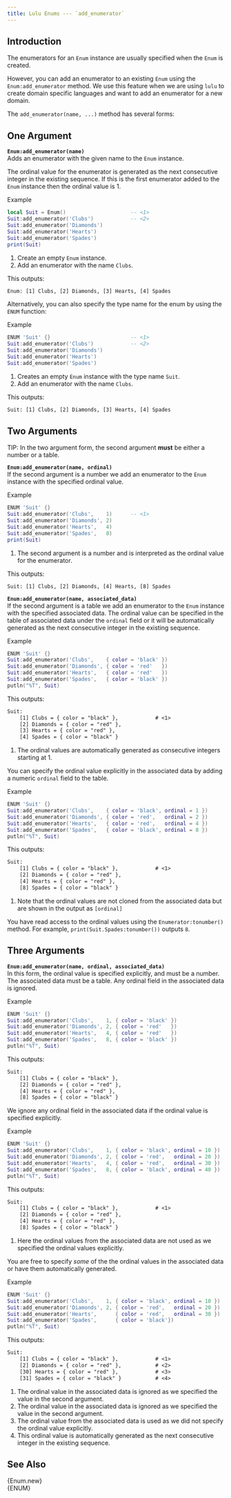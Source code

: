 ```yaml
---
title: Lulu Enums --- `add_enumerator`
---
```


## Introduction

The enumerators for an `Enum` instance are usually specified when the `Enum` is created.

However, you can add an enumerator to an existing `Enum` using the `Enum:add_enumerator` method.
We use this feature when we are using `lulu` to create domain specific languages and want to add an enumerator for a new domain.

The `add_enumerator(name, ...)` method has several forms:

## One Argument

**`Enum:add_enumerator(name)`** <br>
Adds an enumerator with the given name to the `Enum` instance.

The ordinal value for the enumerator is generated as the next consecutive integer in the existing sequence.
If this is the first enumerator added to the `Enum` instance then the ordinal value is 1.

[Example]{.bt}
```lua
local Suit = Enum()                     -- <1>
Suit:add_enumerator('Clubs')            -- <2>
Suit:add_enumerator('Diamonds')
Suit:add_enumerator('Hearts')
Suit:add_enumerator('Spades')
print(Suit)
```
1. Create an empty `Enum` instance.
2. Add an enumerator with the name `Clubs`.

This outputs:
```txt
Enum: [1] Clubs, [2] Diamonds, [3] Hearts, [4] Spades
```

Alternatively, you can also specify the type name for the enum by using the `ENUM` function:

[Example]{.bt}
```lua
ENUM 'Suit' {}                          -- <1>
Suit:add_enumerator('Clubs')            -- <2>
Suit:add_enumerator('Diamonds')
Suit:add_enumerator('Hearts')
Suit:add_enumerator('Spades')
```
1. Creates an empty `Enum` instance with the type name `Suit`.
2. Add an enumerator with the name `Clubs`.

This outputs:
```txt
Suit: [1] Clubs, [2] Diamonds, [3] Hearts, [4] Spades
```
## Two Arguments

TIP: In the two argument form, the second argument **must** be either a number or a table.

**`Enum:add_enumerator(name, ordinal)`** <br>
If the second argument is a number we add an enumerator to the `Enum` instance with the specified ordinal value.

[Example]{.bt}
```lua
ENUM 'Suit' {}
Suit:add_enumerator('Clubs',    1)      -- <1>
Suit:add_enumerator('Diamonds', 2)
Suit:add_enumerator('Hearts',   4)
Suit:add_enumerator('Spades',   8)
print(Suit)
```
1. The second argument is a number and is interpreted as the ordinal value for the enumerator.

This outputs:
```txt
Suit: [1] Clubs, [2] Diamonds, [4] Hearts, [8] Spades
```

**`Enum:add_enumerator(name, associated_data)`** <br>
If the second argument is a table we add an enumerator to the `Enum` instance with the specified associated data.
The ordinal value can be specified in the table of associated data under the `ordinal` field or it will be automatically generated as the next consecutive integer in the existing sequence.

[Example]{.bt}
```lua
ENUM 'Suit' {}
Suit:add_enumerator('Clubs',    { color = 'black' })
Suit:add_enumerator('Diamonds', { color = 'red'   })
Suit:add_enumerator('Hearts',   { color = 'red'   })
Suit:add_enumerator('Spades',   { color = 'black' })
putln("%T", Suit)
```
This outputs:
```txt
Suit:
    [1] Clubs = { color = "black" },            # <1>
    [2] Diamonds = { color = "red" },
    [3] Hearts = { color = "red" },
    [4] Spades = { color = "black" }
```
1. The ordinal values are automatically generated as consecutive integers starting at 1.

You can specify the ordinal value explicitly in the associated data by adding a numeric `ordinal` field to the table.

[Example]{.bt}
```lua
ENUM 'Suit' {}
Suit:add_enumerator('Clubs',    { color = 'black', ordinal = 1 })
Suit:add_enumerator('Diamonds', { color = 'red',   ordinal = 2 })
Suit:add_enumerator('Hearts',   { color = 'red',   ordinal = 4 })
Suit:add_enumerator('Spades',   { color = 'black', ordinal = 8 })
putln("%T", Suit)
```
This outputs:
```txt
Suit:
    [1] Clubs = { color = "black" },            # <1>
    [2] Diamonds = { color = "red" },
    [4] Hearts = { color = "red" },
    [8] Spades = { color = "black" }
```
1. Note that the ordinal values are not cloned from the associated data but are shown in the output as `[ordinal]`

You have read access to the ordinal values using the `Enumerator:tonumber()` method.
For example, `print(Suit.Spades:tonumber())` outputs `8`.

## Three Arguments

**`Enum:add_enumerator(name, ordinal, associated_data)`** <br>
In this form, the ordinal value is specified explicitly, and must be a number.
The associated data must be a table.
Any ordinal field in the associated data is ignored.

[Example]{.bt}
```lua
ENUM 'Suit' {}
Suit:add_enumerator('Clubs',    1, { color = 'black' })
Suit:add_enumerator('Diamonds', 2, { color = 'red'   })
Suit:add_enumerator('Hearts',   4, { color = 'red'   })
Suit:add_enumerator('Spades',   8, { color = 'black' })
putln("%T", Suit)
```
This outputs:
```txt
Suit:
    [1] Clubs = { color = "black" },
    [2] Diamonds = { color = "red" },
    [4] Hearts = { color = "red" },
    [8] Spades = { color = "black" }
```

We ignore any ordinal field in the associated data if the ordinal value is specified explicitly.

[Example]{.bt}
```lua
ENUM 'Suit' {}
Suit:add_enumerator('Clubs',    1, { color = 'black', ordinal = 10 })
Suit:add_enumerator('Diamonds', 2, { color = 'red',   ordinal = 20 })
Suit:add_enumerator('Hearts',   4, { color = 'red',   ordinal = 30 })
Suit:add_enumerator('Spades',   8, { color = 'black', ordinal = 40 })
putln("%T", Suit)
```
This outputs:
```txt
Suit:
    [1] Clubs = { color = "black" },            # <1>
    [2] Diamonds = { color = "red" },
    [4] Hearts = { color = "red" },
    [8] Spades = { color = "black" }
```
1. Here the ordinal values from the associated data are not used as we specified the ordinal values explicitly.

You are free to specify *some* of the the ordinal values in the associated data or have them automatically generated.

[Example]{.bt}
```lua
ENUM 'Suit' {}
Suit:add_enumerator('Clubs',    1, { color = 'black', ordinal = 10 })
Suit:add_enumerator('Diamonds', 2, { color = 'red',   ordinal = 20 })
Suit:add_enumerator('Hearts',      { color = 'red',   ordinal = 30 })
Suit:add_enumerator('Spades',      { color = 'black'})
putln("%T", Suit)
```
This outputs:
```txt
Suit:
    [1] Clubs = { color = "black" },            # <1>
    [2] Diamonds = { color = "red" },           # <2>
    [30] Hearts = { color = "red" },            # <3>
    [31] Spades = { color = "black" }           # <4>
```
1. The ordinal value in the associated data is ignored as we specified the value in the second argument.
2. The ordinal value in the associated data is ignored as we specified the value in the second argument.
3. The ordinal value from the associated data is used as we did not specify the ordinal value explicitly.
4. This ordinal value is automatically generated as the next consecutive integer in the existing sequence.


## See Also

{Enum.new} <br>
{ENUM}

